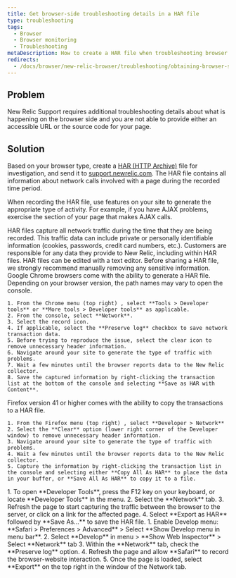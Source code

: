 ```yaml
---
title: Get browser-side troubleshooting details in a HAR file
type: troubleshooting
tags:
  - Browser
  - Browser monitoring
  - Troubleshooting
metaDescription: How to create a HAR file when troubleshooting browser.
redirects:
  - /docs/browser/new-relic-browser/troubleshooting/obtaining-browser-side-troubleshooting-details-har-file
---
```


## Problem

New Relic Support requires additional troubleshooting details about what is happening on the browser side and you are not able to provide either an accessible URL or the source code for your page.

## Solution

Based on your browser type, create a [HAR (HTTP Archive)](https://dvcs.w3.org/hg/webperf/raw-file/tip/specs/HAR/Overview.html) file for investigation, and send it to [support.newrelic.com](https://support.newrelic.com/ "Link opens in a new window."). The HAR file contains all information about network calls involved with a page during the recorded time period.

When recording the HAR file, use features on your site to generate the appropriate type of activity. For example, if you have AJAX problems, exercise the section of your page that makes AJAX calls.

<Callout variant="important">
  HAR files capture all network traffic during the time that they are being recorded. This traffic data can include private or personally identifiable information (cookies, passwords, credit card numbers, etc.). Customers are responsible for any data they provide to New Relic, including within HAR files. HAR files can be edited with a text editor. Before sharing a HAR file, we strongly recommend manually removing any sensitive information.
</Callout>

<CollapserGroup>
  <Collapser
    id="chrome"
    title="Chrome"
  >
    Google Chrome browsers come with the ability to generate a HAR file. Depending on your browser version, the path names may vary to open the console.

    1. From the Chrome menu (top right) , select **Tools > Developer tools** or **More tools > Developer tools** as applicable.
    2. From the console, select **Network**.
    3. Select the record icon.
    4. If applicable, select the **Preserve log** checkbox to save network transaction data.
    5. Before trying to reproduce the issue, select the clear icon to remove unnecessary header information.
    6. Navigate around your site to generate the type of traffic with problems.
    7. Wait a few minutes until the browser reports data to the New Relic collector.
    8. Save the captured information by right-clicking the transaction list at the bottom of the console and selecting **Save as HAR with Content**.
  </Collapser>

  <Collapser title="Firefox version 41.x and higher">
    Firefox version 41 or higher comes with the ability to copy the transactions to a HAR file.

    1. From the Firefox menu (top right) , select **Developer > Network**
    2. Select the **Clear** option (lower right corner of the Developer window) to remove unnecessary header information.
    3. Navigate around your site to generate the type of traffic with problems.
    4. Wait a few minutes until the browser reports data to the New Relic collector.
    5. Capture the information by right-clicking the transaction list in the console and selecting either **Copy All As HAR** to place the data in your buffer, or **Save All As HAR** to copy it to a file.
  </Collapser>

  <Collapser title="Microsoft Edge">
    1. To open **Developer Tools**, press the F12 key on your keyboard, or locate **Developer Tools** in the menu.
    2. Select the **Network** tab.
    3. Refresh the page to start capturing the traffic between the browser to the server, or click on a link for the affected page.
    4. Select **Export as HAR** followed by **Save As...** to save the HAR file.
  </Collapser>

  <Collapser title="Apple Safari">
    1. Enable Develop menu: **Safari > Preferences > Advanced** > Select **Show Develop menu in menu bar**.
    2. Select **Develop** in menu > **Show Web Inspector** > Select **Network** tab
    3. Within the **Network** tab, check the **Preserve log** option.
    4. Refresh the page and allow **Safari** to record the browser-website interaction.
    5. Once the page is loaded, select **Export** on the top right in the window of the Network tab.
  </Collapser>
</CollapserGroup>
